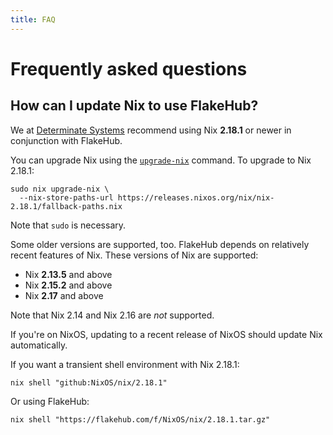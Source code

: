 ```yaml
---
title: FAQ
---
```


# Frequently asked questions

## How can I update Nix to use FlakeHub?

We at [Determinate Systems][detsys] recommend using Nix **2.18.1** or newer in conjunction with FlakeHub.

You can upgrade Nix using the [`upgrade-nix`][upgrade-nix] command. To upgrade to Nix 2.18.1:

```shell
sudo nix upgrade-nix \
  --nix-store-paths-url https://releases.nixos.org/nix/nix-2.18.1/fallback-paths.nix
```

Note that `sudo` is necessary.

Some older versions are supported, too.
FlakeHub depends on relatively recent features of Nix.
These versions of Nix are supported:

* Nix **2.13.5** and above
* Nix **2.15.2** and above
* Nix **2.17** and above

Note that Nix 2.14 and Nix 2.16 are *not* supported.

If you're on NixOS, updating to a recent release of NixOS should update Nix automatically.

If you want a transient shell environment with Nix 2.18.1:

```shell
nix shell "github:NixOS/nix/2.18.1"
```

Or using FlakeHub:

```shell
nix shell "https://flakehub.com/f/NixOS/nix/2.18.1.tar.gz"
```

[detsys]: https://determinate.systems
[upgrade-nix]: https://nixos.org/manual/nix/stable/command-ref/new-cli/nix3-upgrade-nix.html
